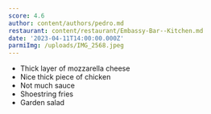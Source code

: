 ```yaml
---
score: 4.6
author: content/authors/pedro.md
restaurant: content/restaurant/Embassy-Bar--Kitchen.md
date: '2023-04-11T14:00:00.000Z'
parmiImg: /uploads/IMG_2568.jpeg
---
```


* Thick layer of mozzarella cheese
* Nice thick piece of chicken
* Not much sauce
* Shoestring fries
* Garden salad
